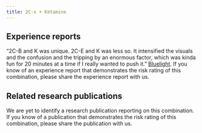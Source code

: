 ---
title: 2C-x + Ketamine
---

## Experience reports

“2C-B and K was unique. 2C-E and K was less so. It intensified the visuals and the confusion and the tripping by an enormous factor, which was kinda fun for 20 minutes at a time if I really wanted to push it.” [Bluelight](https://bluelight.org/xf/threads/combo-subthread-ketamine-2c-x.374074/page-3).
If you know of an experience report that demonstrates the risk rating of this combination, please share the experience report with us.


## Related research publications

We are yet to identify a research publication reporting on this combination. If you know of a publication that demonstrates the risk rating of this combination, please share the publication with us.
